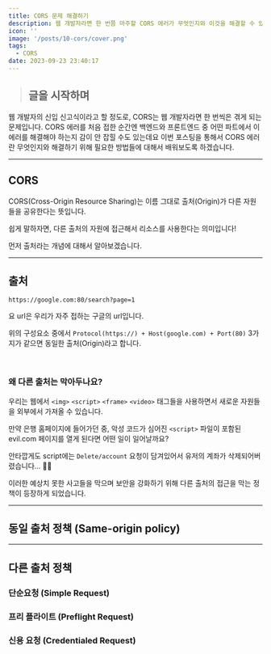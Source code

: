 ```yaml
---
title: CORS 문제 해결하기
description: 웹 개발자라면 한 번쯤 마주할 CORS 에러가 무엇인지와 이것을 해결할 수 있는 방법에 대해 알아보겠습니다.
icon: ''
image: '/posts/10-cors/cover.png'
tags:
  - CORS
date: 2023-09-23 23:40:17
---
```


> ## 글을 시작하며

웹 개발자의 신입 신고식이라고 할 정도로, CORS는 웹 개발자라면 한 번씩은 겪게 되는 문제입니다.
CORS 에러를 처음 접한 순간엔 백엔드와 프론트엔드 중 어떤 파트에서 이 에러를 해결해야 하는지 감이 안 잡힐 수도 있는데요
이번 포스팅을 통해서 CORS 에러란 무엇인지와 해결하기 위해 필요한 방법들에 대해서 배워보도록 하겠습니다.

---

## CORS

CORS(Cross-Origin Resource Sharing)는 이름 그대로 출처(Origin)가 다른 자원들을 공유한다는 뜻입니다.

쉽게 말하자면, 다른 출처의 자원에 접근해서 리소스를 사용한다는 의미입니다!

먼저 출처라는 개념에 대해서 알아보겠습니다.

---

## 출처

```
https://google.com:80/search?page=1
```

요 url은 우리가 자주 접하는 구글의 url입니다.

위의 구성요소 중에서 `Protocol(https://) + Host(google.com) + Port(80)` 3가지가 같으면 동일한 출처(Origin)라고 합니다.

<br />

### 왜 다른 출처는 막아두나요?

우리는 웹에서 `<img>` `<script>` `<frame>` `<video>` 태그들을 사용하면서 새로운 자원들을 외부에서 가져올 수 있습니다.

만약 은행 홈페이지에 들어가던 중, 악성 코드가 심어진 `<script>` 파일이 포함된 evil.com 페이지를 열게 된다면 어떤 일이 일어날까요?

안타깝게도 script에는 `Delete/account` 요청이 담겨있어서 유저의 계좌가 삭제되어버렸습니다... 🙏😰

이러한 예상치 못한 사고들을 막으며 보안을 강화하기 위해 다른 출처의 접근을 막는 정책이 등장하게 되었습니다.

---

## 동일 출처 정책 (Same-origin policy)

---

## 다른 출처 정책

### 단순요청 (Simple Request)

### 프리 플라이트 (Preflight Request)

### 신용 요청 (Credentialed Request)
